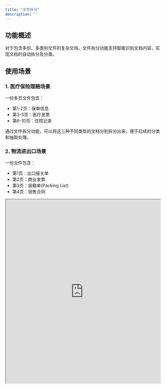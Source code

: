 ```yaml
---
title: "文件拆分"
description: ""
---
```


## 功能概述

对于包含多份、多类别文件的复杂文档，文件拆分功能支持智能识别文档内容，实现文档的自动拆分及分类。

## 使用场景

### 1. 医疗保险理赔场景

一份多页文件包含：
- 第1-2页：保单信息
- 第3-5页：医疗发票
- 第6-10页：住院记录

通过文件拆分功能，可以将这三种不同类型的文档分别拆分出来，便于后续的分类和抽取处理。

### 2. 物流进出口场景

一份文件包含：
- 第1页：出口报关单
- 第2页：商业发票
- 第3页：装箱单(Packing List)
- 第4页：销售合同

<iframe src="https://dllf.intsig.net/download/2025/Solution/split_example.pdf" width="100%" height="600px" />

文件拆分功能可以按文档类型进行智能拆分。

## API 参数配置

### 启用文件拆分功能

在上传接口中设置 `split_flag=true` 来启用文件拆分功能：

```bash
curl -X POST \
  -H "x-ti-app-id: <your-app-id>" \
  -H "x-ti-secret-code: <your-secret-code>" \
  -F "file=@/path/to/multi-page-document.pdf" \
  "https://docflow.textin.com/api/app-api/sip/platform/v2/file/upload?workspace_id=<your-workspace-id>&split_flag=true"
```

### 参数说明

| 参数名 | 类型 | 默认值 | 说明 |
|--------|------|--------|------|
| `split_flag` | boolean | false | 是否启用文件拆分功能 |

## 示例代码

<CodeGroup>

```python Python expandable
import requests
import json

def upload_with_split(file_path, workspace_id, app_id, secret_code):
    """
    上传文件并启用文件拆分功能
    """
    url = "https://docflow.textin.com/api/app-api/sip/platform/v2/file/upload"
    
    headers = {
        "x-ti-app-id": app_id,
        "x-ti-secret-code": secret_code
    }
    
    params = {
        "workspace_id": workspace_id,
        "split_flag": "true"  # 启用文件拆分功能
    }
    
    with open(file_path, 'rb') as file:
        files = {'file': file}
        response = requests.post(url, headers=headers, params=params, files=files)
    
    return response.json()

def fetch_split_results(workspace_id, batch_number, app_id, secret_code):
    """
    查询文件拆分结果
    """
    url = "https://docflow.textin.com/api/app-api/sip/platform/v2/file/fetch"
    
    headers = {
        "x-ti-app-id": app_id,
        "x-ti-secret-code": secret_code
    }
    
    params = {
        "workspace_id": workspace_id,
        "batch_number": batch_number
    }
    
    response = requests.get(url, headers=headers, params=params)
    return response.json()

# 使用示例
if __name__ == "__main__":
    # 配置信息
    WORKSPACE_ID = "your-workspace-id"
    APP_ID = "your-app-id"
    SECRET_CODE = "your-secret-code"
    FILE_PATH = "/path/to/multi-page-document.pdf"
    
    # 上传文件并启用文件拆分
    upload_result = upload_with_split(FILE_PATH, WORKSPACE_ID, APP_ID, SECRET_CODE)
    print("上传结果:", json.dumps(upload_result, indent=2, ensure_ascii=False))
    
    # 获取批次号
    batch_number = upload_result.get("result", {}).get("batch_number")
    
    if batch_number:
        # 查询文件拆分结果
        fetch_result = fetch_split_results(WORKSPACE_ID, batch_number, APP_ID, SECRET_CODE)
        print("文件拆分结果:", json.dumps(fetch_result, indent=2, ensure_ascii=False))
```

</CodeGroup>

## 返回结果说明

### 文件拆分结果结构

当启用文件拆分功能后，`file/fetch` 接口返回的结果中会包含 `child_files` 字段，用于描述拆分后的子文档信息：

```json expandable
{
  "code": 200,
  "result": {
    "files": [
      {
        "id": "parent-file-001",
        "name": "multi-document.pdf",
        "format": "pdf",
        "child_files": [
          {
            "id": "child-001",
            "task_id": "task-001",
            "task_type": 0,  // 0表示文件拆分产生的子文件
            "name": "multi-document.pdf#1",
            "format": "pdf",
            "category": "invoice",
            "page_count": 2,
            "status": "success"
          },
          {
            "id": "child-002", 
            "task_id": "task-002",
            "task_type": 0,
            "name": "multi-document.pdf#2",
            "format": "pdf",
            "category": "contract",
            "page_count": 3,
            "status": "success"
          }
        ]
      }
    ]
  }
}
```

### 关键字段说明

| 字段名 | 类型 | 说明 |
|--------|------|------|
| `child_files` | array | 拆分后的子文件列表 |
| `child_files[].id` | string | 子文件唯一标识 |
| `child_files[].task_type` | integer | 任务类型，0表示文件拆分产生 |
| `child_files[].category` | string | 文档分类结果 |

